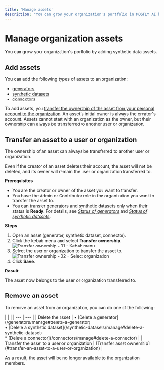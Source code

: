 ```yaml
---
title: 'Manage assets'
description: "You can grow your organization's portfolio in MOSTLY AI by adding generators, synthetic datasets, and connectors."
---
```



# Manage organization assets

You can grow your organization's portfolio by adding synthetic data assets.

## Add assets

You can add the following types of assets to an organization:

- [generators](/generators)
- [synthetic datasets](/synthetic-datasets)
- [connectors](/connectors)

To add assets, you [transfer the ownership of the asset from your personal account to the organization](#transfer-an-asset-to-a-user-or-organization). An asset's initial owner is always the creator's account. Assets cannot start with an organization as the owner, but their ownership can always be transferred to another user or organization.

## Transfer an asset to a user or organization

The ownership of an asset can always be transferred to another user or organization.

Even if the creator of an asset deletes their account, the asset will not be deleted, and its owner will remain the user or organization transferred to.

**Prerequisites**

* You are the creator or owner of the asset you want to transfer.
* You have the Admin or Contributor role in the organization you want to transfer the asset to.
* You can transfer generators and synthetic datasets only when their status is **Ready**. For details, see [_Status of generators_](/generators/manage#status-of-generators) and [_Status of synthetic datasets_](/synthetic-datasets/manage#status-of-synthetic-datasets).

**Steps**

1. Open an asset (generator, synthetic dataset, connector).
2. Click the kebab menu and select **Transfer ownership**.
    <Image
        src="/docs/docimages/organizations/add-assets-01-select-transfer-ownership.webp"
        alt="Transfer ownership - 01 - Kebab menu"
        width={700}
        height={300}
    />
3. Select the user or organization to transfer the asset to.
    <Image
        src="/docs/docimages/organizations/add-assets-02-select-org.webp"
        alt="Transfer ownership - 02 - Select organization"
        width={700}
        height={300}
    />
4. Click **Save**.

**Result**

The asset now belongs to the user or organization transferred to.

## Remove an asset

To remove an asset from an organization, you can do one of the following:

<div className="empty_header_table"></div>
| | |
| --- | --- |
| Delete the asset | • [Delete a generator](/generators/manage#delete-a-generator)<br />• [Delete a synthetic dataset](/synthetic-datasets/manage#delete-a-synthetic-dataset)<br />* [Delete a connector](/connectors/manage#delete-a-connector) |
| Transfer the asset to a user or organization | [Transfer asset ownership](#transfer-an-asset-to-a-user-or-organization) |

As a result, the asset will be no longer available to the organization members.